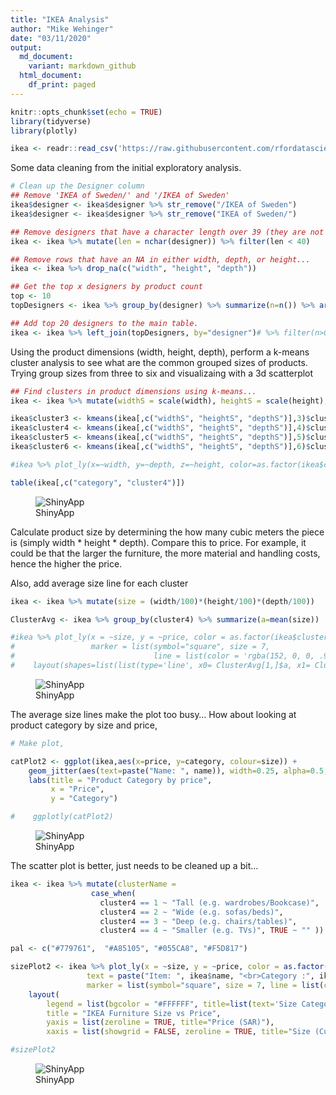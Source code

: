 ```yaml
---
title: "IKEA Analysis"
author: "Mike Wehinger"
date: "03/11/2020"
output:
  md_document:
    variant: markdown_github
  html_document:
    df_print: paged
---
```


```r
knitr::opts_chunk$set(echo = TRUE)
library(tidyverse)
library(plotly)

ikea <- readr::read_csv('https://raw.githubusercontent.com/rfordatascience/tidytuesday/master/data/2020/2020-11-03/ikea.csv')
```

Some data cleaning from the initial exploratory analysis. 

```r
# Clean up the Designer column
## Remove 'IKEA of Sweden/' and '/IKEA of Sweden'
ikea$designer <- ikea$designer %>% str_remove("/IKEA of Sweden")
ikea$designer <- ikea$designer %>% str_remove("IKEA of Sweden/")

## Remove designers that have a character length over 39 (they are not names)
ikea <- ikea %>% mutate(len = nchar(designer)) %>% filter(len < 40)

## Remove rows that have an NA in either width, depth, or height...
ikea <- ikea %>% drop_na(c("width", "height", "depth"))

## Get the top x designers by product count
top <- 10
topDesigners <- ikea %>% group_by(designer) %>% summarize(n=n()) %>% arrange(desc(n)) %>% slice_head(n=top)

## Add top 20 designers to the main table. 
ikea <- ikea %>% left_join(topDesigners, by="designer")# %>% filter(n>0)

```

Using the product dimensions (width, height, depth), perform a k-means cluster analysis to see what are the common grouped sizes of products. Trying group sizes from three to six and visualizaing with a 3d scatterplot

```r
## Find clusters in product dimensions using k-means...
ikea <- ikea %>% mutate(widthS = scale(width), heightS = scale(height), depthS=scale(depth))

ikea$cluster3 <- kmeans(ikea[,c("widthS", "heightS", "depthS")],3)$cluster
ikea$cluster4 <- kmeans(ikea[,c("widthS", "heightS", "depthS")],4)$cluster
ikea$cluster5 <- kmeans(ikea[,c("widthS", "heightS", "depthS")],5)$cluster
ikea$cluster6 <- kmeans(ikea[,c("widthS", "heightS", "depthS")],6)$cluster

#ikea %>% plot_ly(x=~width, y=~depth, z=~height, color=as.factor(ikea$cluster4), marker=list(symbol = "square"))

table(ikea[,c("category", "cluster4")])

```

![ShinyApp](IKEA3D.png)

Calculate product size by determining the how many cubic meters the piece is (simply width * height * depth). Compare this to price. For example, it could be that the larger the furniture, the more material and handling costs, hence the higher the price. 

Also, add average size line for each cluster

```r
ikea <- ikea %>% mutate(size = (width/100)*(height/100)*(depth/100))

ClusterAvg <- ikea %>% group_by(cluster4) %>% summarize(a=mean(size))

#ikea %>% plot_ly(x = ~size, y = ~price, color = as.factor(ikea$cluster4),
#                 marker = list(symbol="square", size = 7,
#                               line = list(color = 'rgba(152, 0, 0, .95)', width = 1))) %>% 
#    layout(shapes=list(list(type='line', x0= ClusterAvg[1,]$a, x1= ClusterAvg[1,]$a, y0=min(ikea$price), y1=max(ikea$price), line=list(dash='dot', width=1)), list(type='line', x0= ClusterAvg[2,]$a, x1= ClusterAvg[2,]$a, y0=min(ikea$price), y1=max(ikea$price), line=list(dash='dot', width=1)), list(type='line', x0= ClusterAvg[3,]$a, x1= ClusterAvg[3,]$a, y0=min(ikea$price), y1=max(ikea$price), line=list(dash='dot', width=1)), list(type='line', x0= ClusterAvg[4,]$a, x1= ClusterAvg[4,]$a, y0=min(ikea$price), y1=max(ikea$price), line=list(dash='dot', width=1))), legend = list(x=.75, y=1,bgcolor = "#E2E2E2", title=list(text='Size Category')),title = "IKEA Furniture Size vs Price", yaxis = list(zeroline = TRUE, title="Price (SAR)"),xaxis = list(zeroline = TRUE, title="Size (Cubic Meters)"))


```

![ShinyApp](FirstScatter.png)


The average size lines make the plot too busy... How about looking at product category by size and price, 

```r
# Make plot,

catPlot2 <- ggplot(ikea,aes(x=price, y=category, colour=size)) +
    geom_jitter(aes(text=paste("Name: ", name)), width=0.25, alpha=0.5, ) +
    labs(title = "Product Category by price",
         x = "Price",
         y = "Category")

#    ggplotly(catPlot2)
```

![ShinyApp](FirstHEAT.png)


The scatter plot is better, just needs to be cleaned up a bit... 

```r
ikea <- ikea %>% mutate(clusterName = 
                  case_when(
                    cluster4 == 1 ~ "Tall (e.g. wardrobes/Bookcase)", 
                    cluster4 == 2 ~ "Wide (e.g. sofas/beds)", 
                    cluster4 == 3 ~ "Deep (e.g. chairs/tables)", 
                    cluster4 == 4 ~ "Smaller (e.g. TVs)", TRUE ~ "" ))

pal <- c("#779761",  "#A85105", "#055CA8", "#F5D817")    

sizePlot2 <- ikea %>% plot_ly(x = ~size, y = ~price, color = as.factor(ikea$clusterName), colors=pal,
                 text = paste("Item: ", ikea$name, "<br>Category :", ikea$category, "<br>Price:", ikea$price, "<br>Width: ", ikea$width,"<br>Height: ", ikea$height, "<br>Depth: ", ikea$depth, "<br>Shape:", ikea$clusterName),
                 marker = list(symbol="square", size = 7, line = list(color = pal, width = .5))) %>% 
    layout(
        legend = list(bgcolor = "#FFFFFF", title=list(text='Size Category')),
        title = "IKEA Furniture Size vs Price", 
        yaxis = list(zeroline = TRUE, title="Price (SAR)"),
        xaxis = list(showgrid = FALSE, zeroline = TRUE, title="Size (Cubic Meters)"))

#sizePlot2
```

![ShinyApp](IKEA_PricevSize.png)
